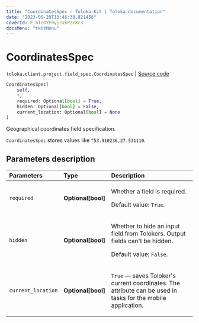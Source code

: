 ```yaml
---
title: "CoordinatesSpec — Toloka-Kit | Toloka documentation"
date: "2023-06-20T13:46:38.821458"
coverId: F_bIcOYF9yjrxkPZrXc3
docsMenu: "tkitMenu"
---
```


# CoordinatesSpec

`toloka.client.project.field_spec.CoordinatesSpec` | [Source code](https://github.com/Toloka/toloka-kit/blob/v1.2.0/src/client/project/field_spec.py#L124)

```python
CoordinatesSpec(
    self,
    *,
    required: Optional[bool] = True,
    hidden: Optional[bool] = False,
    current_location: Optional[bool] = None
)
```

Geographical coordinates field specification.

`CoordinatesSpec` stores values like `“53.910236,27.531110`.

## Parameters description

| Parameters | Type | Description |
| :----------| :----| :-----------|
`required`|**Optional\[bool\]**|<p>Whether a field is required. </p><p>Default value: `True`.</p>
`hidden`|**Optional\[bool\]**|<p>Whether to hide an input field from Tolokers. Output fields can't be hidden. </p><p>Default value: `False`.</p>
`current_location`|**Optional\[bool\]**|<p>`True` — saves Toloker's current coordinates. The attribute can be used in tasks for the mobile application.</p>